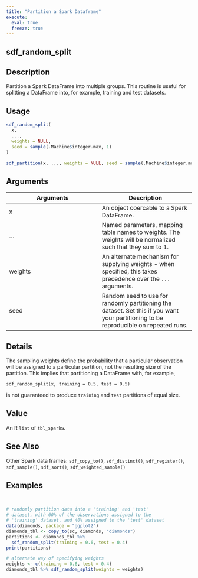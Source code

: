 ```yaml
---
title: "Partition a Spark Dataframe"
execute:
  eval: true
  freeze: true
---
```


## sdf_random_split

## Description
Partition a Spark DataFrame into multiple groups. This routine is useful for splitting a DataFrame into, for example, training and test datasets.


## Usage
```r
sdf_random_split(
  x,
  ...,
  weights = NULL,
  seed = sample(.Machine$integer.max, 1)
)

sdf_partition(x, ..., weights = NULL, seed = sample(.Machine$integer.max, 1))
```

## Arguments
|Arguments|Description|
|---|---|
| x | An object coercable to a Spark DataFrame. |
| ... | Named parameters, mapping table names to weights. The weights will be normalized such that they sum to 1. |
| weights | An alternate mechanism for supplying weights - when specified, this takes precedence over the `...` arguments. |
| seed | Random seed to use for randomly partitioning the dataset. Set this if you want your partitioning to be reproducible on repeated runs. |

## Details

The sampling weights define the probability that a particular observation will be assigned to a particular partition, not the resulting size of the partition. This implies that partitioning a DataFrame with, for example, 



 `sdf_random_split(x, training = 0.5, test = 0.5)` 



 is not guaranteed to produce `training` and `test` partitions of equal size.

## Value
An R `list` of `tbl_spark`s.





## See Also
Other Spark data frames: `sdf_copy_to()`, `sdf_distinct()`, `sdf_register()`, `sdf_sample()`, `sdf_sort()`, `sdf_weighted_sample()`

## Examples
```r


# randomly partition data into a 'training' and 'test'
# dataset, with 60% of the observations assigned to the
# 'training' dataset, and 40% assigned to the 'test' dataset
data(diamonds, package = "ggplot2")
diamonds_tbl <- copy_to(sc, diamonds, "diamonds")
partitions <- diamonds_tbl %>%
  sdf_random_split(training = 0.6, test = 0.4)
print(partitions)

# alternate way of specifying weights
weights <- c(training = 0.6, test = 0.4)
diamonds_tbl %>% sdf_random_split(weights = weights)


```

